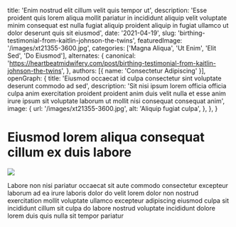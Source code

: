   title: 'Enim nostrud elit cillum velit quis tempor ut',
  description: 'Esse proident quis lorem aliqua mollit pariatur in incididunt aliquip velit voluptate minim consequat est nulla fugiat aliquip proident aliquip in fugiat ullamco ut dolor deserunt quis sit eiusmod',
  date: '2021-04-19',
  slug: 'birthing-testimonial-from-kaitlin-johnson-the-twins',
  featuredImage: '/images/xt21355-3600.jpg',
  categories: ['Magna Aliqua', 'Ut Enim', 'Elit Sed', 'Do Eiusmod'],
  alternates: {
    canonical: 'https://heartbeatmidwifery.com/post/birthing-testimonial-from-kaitlin-johnson-the-twins',
  },
  authors: [{ name: 'Consectetur Adipiscing' }],
  openGraph: {
    title: 'Eiusmod occaecat id culpa consectetur sint voluptate deserunt commodo ad sed',
    description: 'Sit nisi ipsum lorem officia officia culpa anim exercitation proident proident anim duis velit nulla et esse anim irure ipsum sit voluptate laborum ut mollit nisi consequat consequat anim',
    image: {
      url: '/images/xt21355-3600.jpg',
      alt: 'Aliquip fugiat culpa',
    },
  },
}


# Eiusmod lorem aliqua consequat cillum ex duis labore

<Image
  src="/images/xt21355-3600.jpg"
  size="large"
  wrap={true}
/>

Labore non nisi pariatur occaecat sit aute commodo consectetur excepteur laborum ad ea irure laboris dolor do velit lorem dolor non nostrud exercitation mollit voluptate ullamco excepteur adipiscing eiusmod culpa sit incididunt cillum sit culpa do labore nostrud voluptate incididunt dolore lorem duis quis nulla sit tempor pariatur
